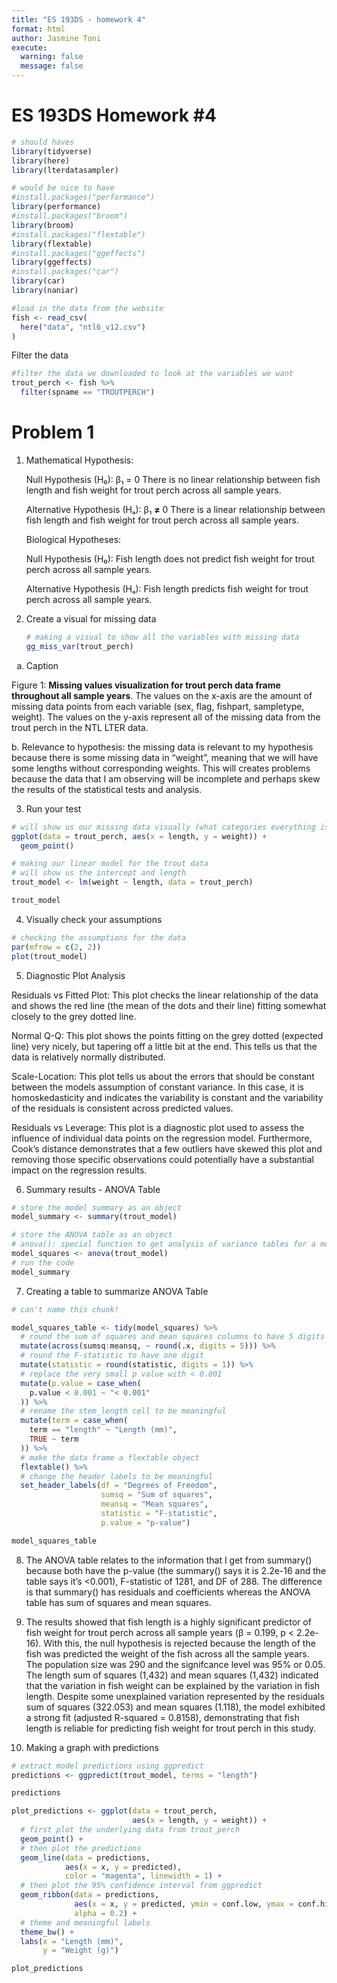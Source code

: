 ```yaml
---
title: "ES 193DS - homework 4"
format: html
author: Jasmine Toni
execute: 
  warning: false
  message: false
---
```


# ES 193DS Homework #4

```r
# should haves
library(tidyverse)
library(here)
library(lterdatasampler)

# would be nice to have
#install.packages("performance")
library(performance)
#install.packages("broom")
library(broom)
#install.packages("flextable")
library(flextable)
#install.packages("ggeffects")
library(ggeffects)
#install.packages("car")
library(car)
library(naniar)
```

```r
#load in the data from the website
fish <- read_csv(
  here("data", "ntl6_v12.csv")
)
```

Filter the data

```r
#filter the data we downloaded to look at the variables we want
trout_perch <- fish %>%
  filter(spname == "TROUTPERCH")
```

# Problem 1

1.  Mathematical Hypothesis:

    Null Hypothesis (H₀): β₁ = 0 There is no linear relationship between fish length and fish weight for trout perch across all sample years.

    Alternative Hypothesis (Hₐ): β₁ **≠** 0 There is a linear relationship between fish length and fish weight for trout perch across all sample years.

    Biological Hypotheses:

    Null Hypothesis (H₀): Fish length does not predict fish weight for trout perch across all sample years.

    Alternative Hypothesis (Hₐ): Fish length predicts fish weight for trout perch across all sample years.

2.  Create a visual for missing data

    ```r
    # making a visual to show all the variables with missing data
    gg_miss_var(trout_perch)
    ```

a. Caption

Figure 1: **Missing values visualization for trout perch data frame throughout all sample years**. The values on the x-axis are the amount of missing data points from each variable (sex, flag, fishpart, sampletype, weight). The values on the y-axis represent all of the missing data from the trout perch in the NTL LTER data.

b\. Relevance to hypothesis: the missing data is relevant to my hypothesis because there is some missing data in "weight", meaning that we will have some lengths without corresponding weights. This will creates problems because the data that I am observing will be incomplete and perhaps skew the results of the statistical tests and analysis.

3.  Run your test

```r
# will show us our missing data visually (what categories everything is missing in)
ggplot(data = trout_perch, aes(x = length, y = weight)) +
  geom_point()
```

```r
# making our linear model for the trout data
# will show us the intercept and length
trout_model <- lm(weight ~ length, data = trout_perch)

trout_model
```

4.  Visually check your assumptions

```r
# checking the assumptions for the data
par(mfrow = c(2, 2))
plot(trout_model)
```

5.  Diagnostic Plot Analysis

Residuals vs Fitted Plot: This plot checks the linear relationship of the data and shows the red line (the mean of the dots and their line) fitting somewhat closely to the grey dotted line.

Normal Q-Q: This plot shows the points fitting on the grey dotted (expected line) very nicely, but tapering off a little bit at the end. This tells us that the data is relatively normally distributed.

Scale-Location: This plot tells us about the errors that should be constant between the models assumption of constant variance. In this case, it is homoskedasticity and indicates the variability is constant and the variability of the residuals is consistent across predicted values.

Residuals vs Leverage: This plot is a diagnostic plot used to assess the influence of individual data points on the regression model. Furthermore, Cook's distance demonstrates that a few outliers have skewed this plot and removing those specific observations could potentially have a substantial impact on the regression results.

6.  Summary results - ANOVA Table

```r
# store the model summary as an object
model_summary <- summary(trout_model)

# store the ANOVA table as an object
# anova(): special function to get analysis of variance tables for a model
model_squares <- anova(trout_model)
# run the code
model_summary
```

7.  Creating a table to summarize ANOVA Table

```r
# can't name this chunk!

model_squares_table <- tidy(model_squares) %>% 
  # round the sum of squares and mean squares columns to have 5 digits (could be less)
  mutate(across(sumsq:meansq, ~ round(.x, digits = 5))) %>% 
  # round the F-statistic to have one digit
  mutate(statistic = round(statistic, digits = 1)) %>% 
  # replace the very small p value with < 0.001
  mutate(p.value = case_when(
    p.value < 0.001 ~ "< 0.001"
  )) %>% 
  # rename the stem_length cell to be meaningful
  mutate(term = case_when(
    term == "length" ~ "Length (mm)",
    TRUE ~ term
  )) %>% 
  # make the data frame a flextable object
  flextable() %>% 
  # change the header labels to be meaningful
  set_header_labels(df = "Degrees of Freedom", 
                    sumsq = "Sum of squares",
                    meansq = "Mean squares",
                    statistic = "F-statistic",
                    p.value = "p-value")

model_squares_table
```

8.  The ANOVA table relates to the information that I get from summary() because both have the p-value (the summary() says it is 2.2e-16 and the table says it's \<0.001), F-statistic of 1281, and DF of 288. The difference is that summary() has residuals and coefficients whereas the ANOVA table has sum of squares and mean squares.

9.  The results showed that fish length is a highly significant predictor of fish weight for trout perch across all sample years (β = 0.199, p \< 2.2e-16). With this, the null hypothesis is rejected because the length of the fish was predicted the weight of the fish across all the sample years. The population size was 290 and the signifcance level was 95% or 0.05. The length sum of squares (1,432) and mean squares (1,432) indicated that the variation in fish weight can be explained by the variation in fish length. Despite some unexplained variation represented by the residuals sum of squares (322.053) and mean squares (1.118), the model exhibited a strong fit (adjusted R-squared = 0.8158), demonstrating that fish length is reliable for predicting fish weight for trout perch in this study.

10. Making a graph with predictions

```r
# extract model predictions using ggpredict
predictions <- ggpredict(trout_model, terms = "length")

predictions
```

```r
plot_predictions <- ggplot(data = trout_perch, 
                           aes(x = length, y = weight)) +
  # first plot the underlying data from trout_perch
  geom_point() +
  # then plot the predictions
  geom_line(data = predictions, 
            aes(x = x, y = predicted), 
            color = "magenta", linewidth = 1) +
  # then plot the 95% confidence interval from ggpredict
  geom_ribbon(data = predictions, 
              aes(x = x, y = predicted, ymin = conf.low, ymax = conf.high), 
              alpha = 0.2) +
  # theme and meaningful labels
  theme_bw() +
  labs(x = "Length (mm)",
       y = "Weight (g)")

plot_predictions
```
